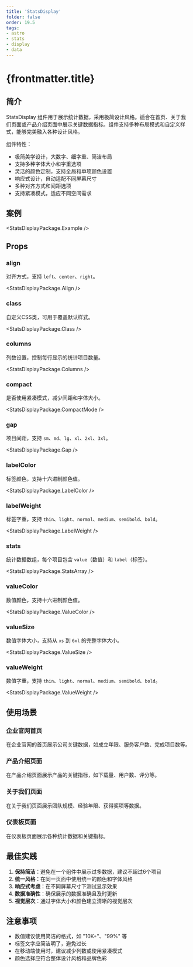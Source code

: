 ```yaml
---
title: 'StatsDisplay'
folder: false
order: 19.5
tags:
- astro
- stats
- display
- data
---
```



# {frontmatter.title}

## 简介

StatsDisplay 组件用于展示统计数据，采用极简设计风格。适合在首页、关于我们页面或产品介绍页面中展示关键数据指标。组件支持多种布局模式和自定义样式，能够完美融入各种设计风格。

组件特性：

- 极简美学设计，大数字、细字重、简洁布局
- 支持多种字体大小和字重选项
- 灵活的颜色定制，支持全局和单项颜色设置
- 响应式设计，自动适配不同屏幕尺寸
- 多种对齐方式和间距选项
- 支持紧凑模式，适应不同空间需求

## 案例

<StatsDisplayPackage.Example />

## Props

### align

对齐方式，支持 `left`、`center`、`right`。

<StatsDisplayPackage.Align />

### class

自定义CSS类，可用于覆盖默认样式。

<StatsDisplayPackage.Class />

### columns

列数设置，控制每行显示的统计项目数量。

<StatsDisplayPackage.Columns />

### compact

是否使用紧凑模式，减少间距和字体大小。

<StatsDisplayPackage.CompactMode />

### gap

项目间距，支持 `sm`、`md`、`lg`、`xl`、`2xl`、`3xl`。

<StatsDisplayPackage.Gap />

### labelColor

标签颜色，支持十六进制颜色值。

<StatsDisplayPackage.LabelColor />

### labelWeight

标签字重，支持 `thin`、`light`、`normal`、`medium`、`semibold`、`bold`。

<StatsDisplayPackage.LabelWeight />

### stats

统计数据数组，每个项目包含 `value`（数值）和 `label`（标签）。

<StatsDisplayPackage.StatsArray />

### valueColor

数值颜色，支持十六进制颜色值。

<StatsDisplayPackage.ValueColor />

### valueSize

数值字体大小，支持从 `xs` 到 `6xl` 的完整字体大小。

<StatsDisplayPackage.ValueSize />

### valueWeight

数值字重，支持 `thin`、`light`、`normal`、`medium`、`semibold`、`bold`。

<StatsDisplayPackage.ValueWeight />

## 使用场景

### 企业官网首页

在企业官网的首页展示公司关键数据，如成立年限、服务客户数、完成项目数等。

### 产品介绍页面

在产品介绍页面展示产品的关键指标，如下载量、用户数、评分等。

### 关于我们页面

在关于我们页面展示团队规模、经验年限、获得奖项等数据。

### 仪表板页面

在仪表板页面展示各种统计数据和关键指标。

## 最佳实践

1. **保持简洁**：避免在一个组件中展示过多数据，建议不超过6个项目
2. **统一风格**：在同一页面中使用统一的颜色和字体风格
3. **响应式考虑**：在不同屏幕尺寸下测试显示效果
4. **数据准确性**：确保展示的数据准确且及时更新
5. **视觉层次**：通过字体大小和颜色建立清晰的视觉层次

## 注意事项

- 数值建议使用简洁的格式，如 "10K+"、"99%" 等
- 标签文字应简洁明了，避免过长
- 在移动端使用时，建议减少列数或使用紧凑模式
- 颜色选择应符合整体设计风格和品牌色彩
